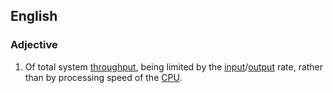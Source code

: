 ==English==
{{wikipedia}}

===Adjective===
{{en-adj|head=[[I/O]] [[bound]]|-}}

# {{context|computing}} Of total system [[throughput]], being limited by the [[input]]/[[output]] rate, rather than by processing speed of the [[CPU]].